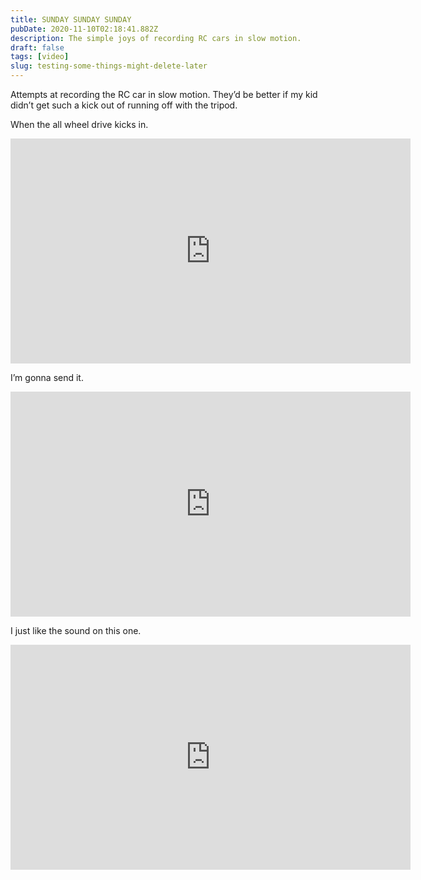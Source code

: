 ```yaml
---
title: SUNDAY SUNDAY SUNDAY
pubDate: 2020-11-10T02:18:41.882Z
description: The simple joys of recording RC cars in slow motion.
draft: false
tags: [video]
slug: testing-some-things-might-delete-later
---
```


Attempts at recording the RC car in slow motion. They’d be better if my kid didn’t get such a kick out of running off with the tripod.

When the all wheel drive kicks in.

<iframe src="https://player.vimeo.com/video/475659021" width="640" height="360" frameborder="0" allow="autoplay; fullscreen" allowfullscreen></iframe>

I’m gonna send it.

<iframe src="https://player.vimeo.com/video/475657466" width="640" height="360" frameborder="0" allow="autoplay; fullscreen" allowfullscreen></iframe>

I just like the sound on this one.

<iframe src="https://player.vimeo.com/video/468772369" width="640" height="360" frameborder="0" allow="autoplay; fullscreen" allowfullscreen></iframe>
